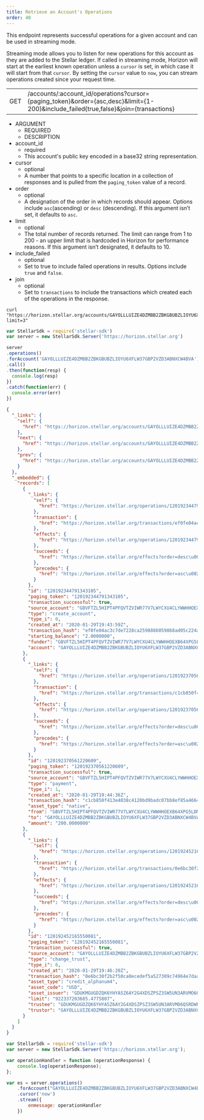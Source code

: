 ```yaml
---
title: Retrieve an Account's Operations
order: 40
---
```



This endpoint represents successful operations for a given account and can be used in streaming mode.

Streaming mode allows you to listen for new operations for this account as they are added to the Stellar ledger. If called in streaming mode, Horizon will start at the earliest known operation unless a `cursor` is set, in which case it will start from that `cursor`. By setting the `cursor` value to `now`, you can stream operations created since your request time.

<Endpoint>

|  |  |
| --- | --- |
| GET | /accounts/:account_id/operations?cursor={paging_token}&order={asc,desc}&limit={1-200}&include_failed{true,false}&join={transactions} |

</Endpoint>

<AttributeTable>

- ARGUMENT
  - REQUIRED
  - DESCRIPTION
- account_id
  - required
  - This account's public key encoded in a base32 string representation.
- cursor
  - optional
  - A number that points to a specific location in a collection of responses and is pulled from the `paging_token` value of a record.
- order
  - optional
  - A designation of the order in which records should appear. Options include `asc`(ascending) or `desc` (descending). If this argument isn’t set, it defaults to `asc`.
- limit
  - optional
  - The total number of records returned. The limit can range from 1 to 200 - an upper limit that is hardcoded in Horizon for performance reasons. If this argument isn’t designated, it defaults to 10.
- include_failed
  - optional
  - Set to true to include failed operations in results. Options include `true` and `false`.
- join
  - optional
  - Set to `transactions` to include the transactions which created each of the operations in the response.

</AttributeTable>

<CodeExample title="Example Request">

```curl
curl "https://horizon.stellar.org/accounts/GAYOLLLUIZE4DZMBB2ZBKGBUBZLIOYU6XFLW37GBP2VZD3ABNXCW4BVA/operations?limit=3"
```

```JavaScript
var StellarSdk = require('stellar-sdk')
var server = new StellarSdk.Server('https://horizon.stellar.org')

server
.operations()
.forAccount('GAYOLLLUIZE4DZMBB2ZBKGBUBZLIOYU6XFLW37GBP2VZD3ABNXCW4BVA')
.call()
.then(function(resp) {
  console.log(resp)
})
.catch(function(err) {
  console.error(err)
})
```

</CodeExample>

<ExampleResponse title="Example Response">

```json
{
  "_links": {
    "self": {
      "href": "https://horizon.stellar.org/accounts/GAYOLLLUIZE4DZMBB2ZBKGBUBZLIOYU6XFLW37GBP2VZD3ABNXCW4BVA/operations?cursor=\u0026limit=3\u0026order=asc"
    },
    "next": {
      "href": "https://horizon.stellar.org/accounts/GAYOLLLUIZE4DZMBB2ZBKGBUBZLIOYU6XFLW37GBP2VZD3ABNXCW4BVA/operations?cursor=120192452165550081\u0026limit=3\u0026order=asc"
    },
    "prev": {
      "href": "https://horizon.stellar.org/accounts/GAYOLLLUIZE4DZMBB2ZBKGBUBZLIOYU6XFLW37GBP2VZD3ABNXCW4BVA/operations?cursor=120192344791343105\u0026limit=3\u0026order=desc"
    }
  },
  "_embedded": {
    "records": [
      {
        "_links": {
          "self": {
            "href": "https://horizon.stellar.org/operations/120192344791343105"
          },
          "transaction": {
            "href": "https://horizon.stellar.org/transactions/ef0fe04ac3c7de7228ca2598886059868ad05c224a041e8b2d9ee2a8a9dd6894"
          },
          "effects": {
            "href": "https://horizon.stellar.org/operations/120192344791343105/effects"
          },
          "succeeds": {
            "href": "https://horizon.stellar.org/effects?order=desc\u0026cursor=120192344791343105"
          },
          "precedes": {
            "href": "https://horizon.stellar.org/effects?order=asc\u0026cursor=120192344791343105"
          }
        },
        "id": "120192344791343105",
        "paging_token": "120192344791343105",
        "transaction_successful": true,
        "source_account": "GBVFTZL5HIPT4PFQVTZVIWR77V7LWYCXU4CLYWWHHOEXB64XPG5LDMTU",
        "type": "create_account",
        "type_i": 0,
        "created_at": "2020-01-29T19:43:59Z",
        "transaction_hash": "ef0fe04ac3c7de7228ca2598886059868ad05c224a041e8b2d9ee2a8a9dd6894",
        "starting_balance": "2.0000000",
        "funder": "GBVFTZL5HIPT4PFQVTZVIWR77V7LWYCXU4CLYWWHHOEXB64XPG5LDMTU",
        "account": "GAYOLLLUIZE4DZMBB2ZBKGBUBZLIOYU6XFLW37GBP2VZD3ABNXCW4BVA"
      },
      {
        "_links": {
          "self": {
            "href": "https://horizon.stellar.org/operations/120192370561220609"
          },
          "transaction": {
            "href": "https://horizon.stellar.org/transactions/c1cb850f413e4038c4120bd9badc07bb8ef85a46649a4d5c9c16e578a2d30589"
          },
          "effects": {
            "href": "https://horizon.stellar.org/operations/120192370561220609/effects"
          },
          "succeeds": {
            "href": "https://horizon.stellar.org/effects?order=desc\u0026cursor=120192370561220609"
          },
          "precedes": {
            "href": "https://horizon.stellar.org/effects?order=asc\u0026cursor=120192370561220609"
          }
        },
        "id": "120192370561220609",
        "paging_token": "120192370561220609",
        "transaction_successful": true,
        "source_account": "GBVFTZL5HIPT4PFQVTZVIWR77V7LWYCXU4CLYWWHHOEXB64XPG5LDMTU",
        "type": "payment",
        "type_i": 1,
        "created_at": "2020-01-29T19:44:36Z",
        "transaction_hash": "c1cb850f413e4038c4120bd9badc07bb8ef85a46649a4d5c9c16e578a2d30589",
        "asset_type": "native",
        "from": "GBVFTZL5HIPT4PFQVTZVIWR77V7LWYCXU4CLYWWHHOEXB64XPG5LDMTU",
        "to": "GAYOLLLUIZE4DZMBB2ZBKGBUBZLIOYU6XFLW37GBP2VZD3ABNXCW4BVA",
        "amount": "200.0000000"
      },
      {
        "_links": {
          "self": {
            "href": "https://horizon.stellar.org/operations/120192452165550081"
          },
          "transaction": {
            "href": "https://horizon.stellar.org/transactions/0e6bc30f2b2f50ca0ecedef5a527309c74964e7daa6018976cd2c686c5df4be3"
          },
          "effects": {
            "href": "https://horizon.stellar.org/operations/120192452165550081/effects"
          },
          "succeeds": {
            "href": "https://horizon.stellar.org/effects?order=desc\u0026cursor=120192452165550081"
          },
          "precedes": {
            "href": "https://horizon.stellar.org/effects?order=asc\u0026cursor=120192452165550081"
          }
        },
        "id": "120192452165550081",
        "paging_token": "120192452165550081",
        "transaction_successful": true,
        "source_account": "GAYOLLLUIZE4DZMBB2ZBKGBUBZLIOYU6XFLW37GBP2VZD3ABNXCW4BVA",
        "type": "change_trust",
        "type_i": 6,
        "created_at": "2020-01-29T19:46:20Z",
        "transaction_hash": "0e6bc30f2b2f50ca0ecedef5a527309c74964e7daa6018976cd2c686c5df4be3",
        "asset_type": "credit_alphanum4",
        "asset_code": "USD",
        "asset_issuer": "GDUKMGUGDZQK6YHYA5Z6AY2G4XDSZPSZ3SW5UN3ARVMO6QSRDWP5YLEX",
        "limit": "922337203685.4775807",
        "trustee": "GDUKMGUGDZQK6YHYA5Z6AY2G4XDSZPSZ3SW5UN3ARVMO6QSRDWP5YLEX",
        "trustor": "GAYOLLLUIZE4DZMBB2ZBKGBUBZLIOYU6XFLW37GBP2VZD3ABNXCW4BVA"
      }
    ]
  }
}
```

</ExampleResponse>

<CodeExample title="JavaScript Streaming Example">

```JavaScript
var StellarSdk = require('stellar-sdk')
var server = new StellarSdk.Server('https://horizon.stellar.org');

var operationHandler = function (operationResponse) {
    console.log(operationResponse);
};

var es = server.operations()
    .forAccount("GAYOLLLUIZE4DZMBB2ZBKGBUBZLIOYU6XFLW37GBP2VZD3ABNXCW4BVA")
    .cursor('now')
    .stream({
        onmessage: operationHandler
    })
```

</CodeExample>
